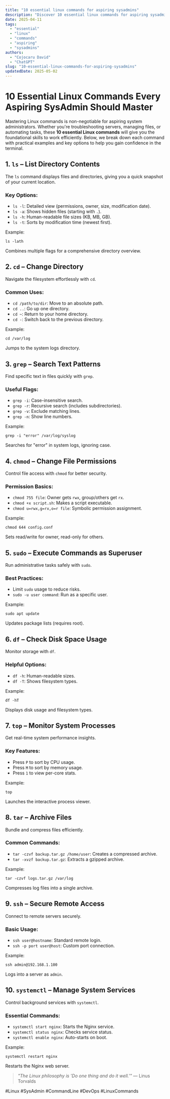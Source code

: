 ```yaml
---
title: "10 essential linux commands for aspiring sysadmins"
description: "Discover 10 essential linux commands for aspiring sysadmins with this in-depth guide, providing actionable insights and practical tips to boost your knowledge and results."
date: 2025-04-11
tags:
  - "essential"
  - "linux"
  - "commands"
  - "aspiring"
  - "sysadmins"
authors:
  - "Cojocaru David"
  - "ChatGPT"
slug: "10-essential-linux-commands-for-aspiring-sysadmins"
updatedDate: 2025-05-02
---
```


# 10 Essential Linux Commands Every Aspiring SysAdmin Should Master  

Mastering Linux commands is non-negotiable for aspiring system administrators. Whether you're troubleshooting servers, managing files, or automating tasks, these **10 essential Linux commands** will give you the foundational skills to work efficiently. Below, we break down each command with practical examples and key options to help you gain confidence in the terminal.  

## 1. `ls` – List Directory Contents  

The `ls` command displays files and directories, giving you a quick snapshot of your current location.  

### Key Options:  
- `ls -l`: Detailed view (permissions, owner, size, modification date).  
- `ls -a`: Shows hidden files (starting with `.`).  
- `ls -h`: Human-readable file sizes (KB, MB, GB).  
- `ls -t`: Sorts by modification time (newest first).  

Example:  
```
ls -lath  
```  
Combines multiple flags for a comprehensive directory overview.  

## 2. `cd` – Change Directory  

Navigate the filesystem effortlessly with `cd`.  

### Common Uses:  
- `cd /path/to/dir`: Move to an absolute path.  
- `cd ..`: Go up one directory.  
- `cd ~`: Return to your home directory.  
- `cd -`: Switch back to the previous directory.  

Example:  
```
cd /var/log  
```  
Jumps to the system logs directory.  

## 3. `grep` – Search Text Patterns  

Find specific text in files quickly with `grep`.  

### Useful Flags:  
- `grep -i`: Case-insensitive search.  
- `grep -r`: Recursive search (includes subdirectories).  
- `grep -v`: Exclude matching lines.  
- `grep -n`: Show line numbers.  

Example:  
```
grep -i "error" /var/log/syslog  
```  
Searches for "error" in system logs, ignoring case.  

## 4. `chmod` – Change File Permissions  

Control file access with `chmod` for better security.  

### Permission Basics:  
- `chmod 755 file`: Owner gets `rwx`, group/others get `rx`.  
- `chmod +x script.sh`: Makes a script executable.  
- `chmod u=rwx,g=rx,o=r file`: Symbolic permission assignment.  

Example:  
```
chmod 644 config.conf  
```  
Sets read/write for owner, read-only for others.  

## 5. `sudo` – Execute Commands as Superuser  

Run administrative tasks safely with `sudo`.  

### Best Practices:  
- Limit `sudo` usage to reduce risks.  
- `sudo -u user command`: Run as a specific user.  

Example:  
```
sudo apt update  
```  
Updates package lists (requires root).  

## 6. `df` – Check Disk Space Usage  

Monitor storage with `df`.  

### Helpful Options:  
- `df -h`: Human-readable sizes.  
- `df -T`: Shows filesystem types.  

Example:  
```
df -hT  
```  
Displays disk usage and filesystem types.  

## 7. `top` – Monitor System Processes  

Get real-time system performance insights.  

### Key Features:  
- Press `P` to sort by CPU usage.  
- Press `M` to sort by memory usage.  
- Press `1` to view per-core stats.  

Example:  
```
top  
```  
Launches the interactive process viewer.  

## 8. `tar` – Archive Files  

Bundle and compress files efficiently.  

### Common Commands:  
- `tar -czvf backup.tar.gz /home/user`: Creates a compressed archive.  
- `tar -xvzf backup.tar.gz`: Extracts a gzipped archive.  

Example:  
```
tar -czvf logs.tar.gz /var/log  
```  
Compresses log files into a single archive.  

## 9. `ssh` – Secure Remote Access  

Connect to remote servers securely.  

### Basic Usage:  
- `ssh user@hostname`: Standard remote login.  
- `ssh -p port user@host`: Custom port connection.  

Example:  
```
ssh admin@192.168.1.100  
```  
Logs into a server as `admin`.  

## 10. `systemctl` – Manage System Services  

Control background services with `systemctl`.  

### Essential Commands:  
- `systemctl start nginx`: Starts the Nginx service.  
- `systemctl status nginx`: Checks service status.  
- `systemctl enable nginx`: Auto-starts on boot.  

Example:  
```
systemctl restart nginx  
```  
Restarts the Nginx web server.  

> *"The Linux philosophy is 'Do one thing and do it well.'"* — Linus Torvalds  

#Linux #SysAdmin #CommandLine #DevOps #LinuxCommands